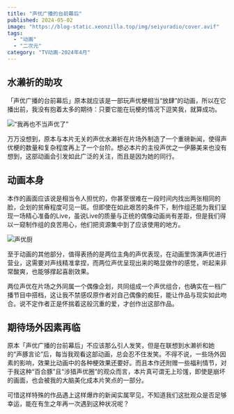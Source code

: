 ```yaml
---
title: "声优广播的台前幕后"
published: 2024-05-02
image: "https://blog-static.xeonzilla.top/img/seiyuradio/cover.avif"
tags:
  - "动画"
  - "二次元"
category: "TV动画-2024年4月"
---
```


## 水濑祈的助攻
「声优广播的台前幕后」原本就应该是一部玩声优梗相当“放肆”的动画，所以在它播出前，我没有抱着太多的期待：只要它能在玩梗的情况下逗笑我，就算成功。

![“我再也不当声优了”](https://blog-static.xeonzilla.top/img/seiyuradio/01.avif "“我再也不当声优了”")

万万没想到，原本与本片无关的声优水濑祈在片场外制造了一个重磅新闻，使得声优梗的数量和复杂程度再上了一个台阶。想必本片的主役声优之一伊藤美来也没有想到，这部动画会引发如此广泛的关注，而且是因为她的同行。

## 动画本身
本作的画面应该说是相当令人担忧的，你甚至很难在一段时间内找出两张相同的脸，企划的贫瘠程度可见一斑。但即使在如此艰苦的条件下，制作组还能为我们呈现一场精心准备的Live，虽说Live的质量与正统的偶像动画尚有差距，但是我们得以一窥制作组的良苦用心，他们把资源集中到了应该使用的地方。

![声优厨](https://blog-static.xeonzilla.top/img/seiyuradio/02.avif "声优厨")

至于动画的其他部分，值得表扬的是两位主角的声优表现，在动画里饰演声优进行营业，这需要对声线精准拿捏，而两位声优呈现出来的略显做作的感觉，听起来非常酸爽，也能够撑起喜剧效果。

两位声优在片场之外同属一个偶像企划，共同组成一个声优组合，也确实在一档广播节目中搭档，这让我不禁感叹原作者对自己偶像的痴狂，能让作品与现实如此吻合。说不定作者正是怀揣着这般沉重的爱，才创作出这部作品。

## 期待场外因素再临
原本「声优广播的台前幕后」不应该那么引人发笑，但是在联想到水濑祈和她的“声豚言论”后，每当我观看这部动画，总会忍不住发笑。不得不说，一些场外因素的影响，效果比动画中的各种梗效果还要好。而且本作还附赠一些福利情节，对于我这种“百合豚”且“涉猎声优圈”的观众而言，本片真可谓无上珍馐，即使是崩坏的画面，也会被我的大脑美化成本片笑点的一部分。

可惜这样特殊的作品遇上这样爆炸的新闻实属罕见，不知道我们这批观众是否足够幸运，能在有生之年再一次遇到这种状况呢？
